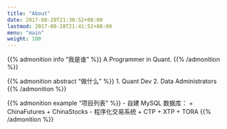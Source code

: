 ```yaml
---
title: "About"
date: 2017-08-20T21:38:52+08:00
lastmod: 2017-08-28T21:41:52+08:00
menu: "main"
weight: 100
---
```


<!-- > A Programmer in Quant. -->

{{% admonition info "我是谁" %}}
A Programmer in Quant.
{{% /admonition %}}

{{% admonition abstract "做什么" %}}
1. Quant Dev
2. Data Administrators
{{% /admonition %}}

{{% admonition example "项目列表" %}}
- 自建 MySQL 数据库：
    + ChinaFutures
    + ChinaStocks
- 程序化交易系统
    + CTP
    + XTP
    + TORA
{{% /admonition %}}
